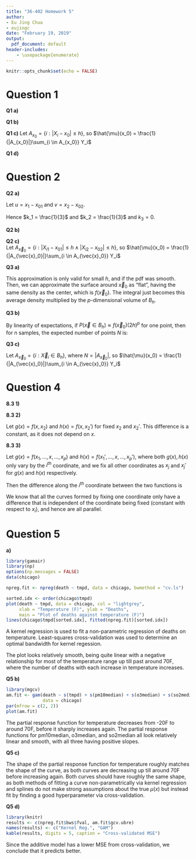 ```yaml
---
title: "36-402 Homework 5"
author:
- Eu Jing Chua
- eujingc
date: "February 19, 2019"
output:
  pdf_document: default
header-includes:
    - \usepackage{enumerate}
---
```


```r
knitr::opts_chunk$set(echo = FALSE)
```

\newcommand{\est}[1]{\hat{#1}}
\newcommand{\betah}[1]{\est{\beta_{#1}}}
\newcommand{\avg}[1]{\overline{#1}}
\newcommand{\E}[1]{\mathbb{E} \left[ #1 \right]}
\newcommand{\Var}[1]{\text{Var} \left[ #1 \right]}
\newcommand{\Cov}[1]{\text{Cov} \left[ #1 \right]}
\newcommand{\X}{\mathbb{X}}
\newcommand{\sumTo}[1]{\sum^{#1}_{i=1}}
\newcommand{\sumjTo}[1]{\sum^{#1}_{j=1}}
\newcommand{\matr}[1]{\mathbf{#1}}
\newcommand{\txtsp}{\hspace{0.05in}}

# Question 1

**Q1 a)**

\begin{align}
\frac{1}{2h} \int_{x_0 - h}^{x_0 + h} (m + t(x - x_0) + c(x - x_0)^2) dx
    &= \frac{1}{2h} \int_{-h}^{h} (m + tu + cu^2) du, \txtsp u = x - x_0 \\
    &= \frac{1}{2h} \left[ mu + \frac{t}{2}u^2 + \frac{c}{3}u^3 \right]_{-h}^{h} \\
    &= \frac{1}{2h} (2mh + \frac{2}{3}ch^3) \\
    &= m + \frac{1}{3}ch^2 \\
    &\implies k = \frac{1}{3}
\end{align}

**Q1 b)**

\begin{align}
\E{m(X)} &= \int_{x_0 - h}^{x_0 + h} m(x) \frac{1}{2h} dx \\
    &= \frac{1}{2h} \int_{x_0 - h}^{x_0 + h} m(x) dx \\
    &\approx \frac{1}{2h} \int_{x_0 - h}^{x_0 + h} m(x_0) + m'(x_0) (x - x_0) + \frac{1}{2} m''(x_0)(x - x_0)^2 dx \\
    &= m(x_0) + \frac{m''(x_0)}{3} h^2
\end{align}

**Q1 c)**
Let $A_{x_0} = \{ i: |X_i - x_0| \le h \}$, so $\est{\mu}(x_0) = \frac{1}{|A_{x_0}|}\sum_{i \in A_{x_0}} Y_i$
\begin{align}
    \E{\est{\mu}(x_0)} &= \E{\frac{1}{|A_{x_0}|}\sum_{i \in A_{x_0}} Y_i} \\
        &= \E{\frac{1}{|A_{x_0}|}\sum_{i \in A_{x_0}} \mu(X_i) + \epsilon_i} \\
        &= \frac{1}{|A_{x_0}|}\sum_{i \in A_{x_0}} \E{\mu(X_i)} + \E{\epsilon_i} \\
        &= \E{\mu(X) \mid |X - x_0| \le h} + \E{\epsilon \mid |X - x_0| \le h} \\
        &\approx \mu(x_0) + \frac{\mu''(x_0)}{3} h^2 + 0 \\
        &= \mu(x_0) + O(h^2) \\
    \text{Bias}[\est{\mu}(x_0)] &= \E{\est{\mu}(x_0)} - \mu(x_0) \\
        &\approx O(h^2)
\end{align}

**Q1 d)**
\begin{align}
\E{m(X)} &= \int_{x_0 - h}^{x_0 + h} m(x) f(x) dx \\
    &\approx \int_{x_0 - h}^{x_0 + h} \left( m(x_0) + m'(x_0)(x - x_0) + \frac{1}{2} m''(x_0)(x - x_0)^2 \right) \left(f(x_0) + f'(x_0)(x - x_0) + \frac{1}{2} f''(x_0)(x - x_0)^2 \right) dx \\
    &\approx \int_{x_0 - h}^{x_0 + h} \left( m(x_0) f(x_0) + \left(\frac{1}{2} m(x_0)f''(x_0) + m'(x_0)f'(x_0) + \frac{1}{2} m''(x_0) f(x_0) \right) (x - x_0)^2 \right) dx \\
    &= 2h m(x_0) f(x_0) + \frac{m(x_0)f''(x_0) + 2 m'(x_0)f'(x_0) + m''(x_0) f(x_0)}{3} h^3 \\
    &\text{Let $B$ be the event that $|X - x_0| \le h$} \\
&f(x \mid B) \approx \frac{f(x)}{2h f(x_0)} \\
&f'(x \mid B) \approx \frac{f'(x)}{2h f(x_0)} \\
&f''(x \mid B) \approx \frac{f''(x)}{2h f(x_0)} \\
\E{\est{\mu}(x_0)} &= \E{\mu(X) \mid B} \txtsp \text{as shown in c)} \\
    &= 2h \mu(x_0) f(x_0 \mid B) + \frac{\mu(x_0)f''(x_0 \mid B) + 2 \mu'(x_0)f'(x_0 \mid B) + \mu''(x_0) f(x_0 \mid B)}{3} h^3 \\
    &\approx \mu(x_0) + \frac{\mu(x_0) f''(x_0) + 2 \mu'(x_0) f'(x_0) + \mu''(x_0) f(x_0)}{6 f(x_0)} h^2 \\
    &= \mu(x_0) + O(h^2) \\
\text{Bias}[\est{\mu}(x_0)] &= \E{\est{\mu}(x_0)} - \mu(x_0) \\
        &\approx O(h^2)
\end{align}

# Question 2

**Q2 a)**

Let $u = x_1 - x_{01}$ and $v = x_2 - x_{02}$.
\begin{align}
&\frac{1}{(2h)^2} \int_{B_h} u(\vec{x}) d\vec{x} \\
&= \frac{1}{(2h)^2} \int_{x_{01} - h}^{x_{01} + h} \int_{x_{02} - h}^{x_{02} + h} u(\vec{x}) d\vec{x} \\
&= \frac{1}{(2h)^2} \int_{-h}^{h} \int_{-h}^{h} (m + t_1 u + t_2 v + c_1 u^2 + c_2 v^2 + c_3 u v) du dv \\
&= \frac{1}{(2h)^2} \int_{-h}^{h} (2h m + 2h t_2 v + \frac{2 c_1}{3} h^3 + 2h c_2 v^2) dv \\
&= \frac{1}{2h} \int_{-h}^{h} (m + t_2 v + \frac{c_1}{3} h^2 + c_2 v^2) dv \\
&= \frac{1}{2h} (2h m + \frac{2 c_1}{3} h^3 + \frac{2 c_2}{3} h^3) \\
&= m + \left( \frac{c_1}{3} + \frac{c_2}{3} \right) h^2
\end{align}

Hence $k_1 = \frac{1}{3}$ and $k_2 = \frac{1}{3}$ and $k_3 = 0$.

**Q2 b)**

\begin{align}
    m(\vec{x}) &\approx m(\vec{x_0}) + (x_1 - x_{01}) m_{x_1}(\vec{x_0}) + (x_2 - x_{02}) m_{x_2}(\vec{x_0}) + \frac{1}{2}\left( (x_1 - x_{01})^2 m_{x_1 x_1}(\vec{x_0}) + (x_2 - x_{02})^2 m_{x_2 x_2}(\vec{x_0}) \right) \\
     &+ (x_1 - x_{01})(x_2 - x_{02}) m_{x_1 x_2}(\vec{x_0}) \\
    \E{m(\vec{X})} &= \int_{B_h} m(\vec{x}) f(\vec{x}) d\vec{x} \\
        &= \frac{1}{(2h)^2} \int_{B_h} m(\vec{x}) d\vec{x} \\
        &\approx m(\vec{x_0}) + \frac{1}{3} \left( \frac{m_{x_1 x_1}(\vec{x_0})}{2} + \frac{m_{x_2 x_2}(\vec{x_0})}{2} \right) h^2 \\
        &= m(\vec{x_0}) + O(h^2)
\end{align}

**Q2 c)**\
Let $A_{\vec{x}_0} = \{ i: |X_{i1} - x_{01}| \le h \land |X_{i2} - x_{02}| \le h \}$, so $\est{\mu}(x_0) = \frac{1}{|A_{\vec{x}_0}|}\sum_{i \in A_{\vec{x}_0}} Y_i$
\begin{align}
\E{\est{\mu}(\vec{x_0})} &= \E{\frac{1}{|A_{\vec{x}_0}|}\sum_{i \in A_{\vec{x}_0}} Y_i} \\
    &= \E{\frac{1}{|A_{\vec{x}_0}|}\sum_{i \in A_{\vec{x}_0}} \mu(\vec{X}_i) + \epsilon_i} \\
    &= \frac{1}{|A_{\vec{x}_0}|}\sum_{i \in A_{\vec{x}_0}} \E{\mu(\vec{X}_i)} + \E{\epsilon_i} \\
    &= \E{\mu(\vec{X}) \mid |X_{1} - x_{01}| \le h \land |X_{2} - x_{02}| \le h} + \E{\epsilon \mid |X_{1} - x_{01}| \le h \land |X_{2} - x_{02}| \le h} \\
    &\approx \mu(\vec{x}_0) + O(h^2) \\
\text{Bias}[\est{\mu}(\vec{x}_0)] &= \E{\est{\mu}(\vec{x}_0)} - \mu(\vec{x}_0) \\
        &\approx O(h^2)
\end{align}

**Q3 a)**

\begin{align}
P(\vec{X} \in B_h) &= \int_{B_h} f(\vec{x}) d\vec{x} \\
    &\approx \int_{B_h} f(\vec{x}_0) d\vec{x} \\
    &= f(\vec{x}_0)(2h)^p
\end{align}

This approximation is only valid for small $h$, and if the pdf was smooth. Then, we can approximate the surface around $\vec{x}_0$ as "flat", having the same density as the center, which is $f(\vec{x}_0)$. The integral just becomes this average density multiplied by the $p$-dimensional volume of $B_h$.

**Q3 b)**

By linearity of expectations, if $P(\vec{x} \in B_h) \approx f(\vec{x}_0)(2h)^p$ for one point, then for n samples, the expected number of points $N$ is:

\begin{align}
N &= \sum_{i = 1}^n N_i \\
\E{N_i} &= 1 \times P(\vec{X}_i \in B_h) + 0 \times (1 - P(\vec{X}_i \in B_h)) = P(\vec{X}_i \in B_h) \\
\E{N} &= \sum_{i = 1}^n \E{N_i} \\
    &\approx n f(\vec{x}_0)(2h)^p
\end{align}

**Q3 c)**

Let $A_{\vec{x}_0} = \{ i: \vec{X}_i \in B_h \}$, where $N = |A_{\vec{x}_0}|$, so $\est{\mu}(x_0) = \frac{1}{|A_{\vec{x}_0}|}\sum_{i \in A_{\vec{x}_0}} Y_i$
\begin{align}
\Var{\est{\mu}(\vec{x}_0)} &= \frac{1}{N^2} \Var{\sum_{i \in A_{\vec{x}_0}} \mu(\vec{x}_i) + \epsilon_i} \\
    &= \frac{1}{N^2} \sum_{i \in A_{\vec{x}_0}} \Var{\epsilon_i} \\
    &= \frac{\sigma^2}{N}, \txtsp \text{assuming that for all $i$, $\Var{\epsilon_i} = \sigma^2$} \\
    &\approx \frac{\sigma^2}{n f(\vec{x}_0)(2h)^p} \\
    &= O(n^{-1}h^{-p})
\end{align}

# Question 4

**8.3 1)**

\begin{align}
f(x_1, x_2, \hdots, x_i, \hdots, x_p) - f(x_1, x_2, \hdots, x_i + c, \hdots, x_p) &= \left( a + f_i(x_i) + \sum_{j \ne i}^p f_j(x_j) \right) - \left( a + f_i(x_i + c) + \sum_{j \ne i}^p f_j(x_j) \right) \\
    &= f_i(x_i) - f_i(x_i + c)
\end{align}

**8.3 2)**

Let $g(x) = f(x, x_2)$ and $h(x) = f(x, x_2')$ for fixed $x_2$ and $x_2'$.
\begin{align}
g(x) - h(x) &= \left(a + f_1(x) + f_2(x_2) \right) - \left(a + f_1(x) + f_2(x_2') \right) \\
    &= f_2(x_2) - f_2(x_2')
\end{align}
This difference is a constant, as it does not depend on $x$.

**8.3 3)**

Let $g(x) = f(x_1, \hdots, x, \hdots, x_p)$ and $h(x) = f(x_1', \hdots, x, \hdots, x_p')$, where both $g(x), h(x)$ only vary by the $i^{th}$ coordinate, and we fix all other coordinates as $x_j$ and $x_j'$ for $g(x)$ and $h(x)$ respectively.

Then the difference along the $i^{th}$ coordinate between the two functions is
\begin{align}
g(x) - h(x) &= \left(a + f_i(x) + \sum_{j \ne i}^p f_j(x_j) \right) - \left(a + f_i(x) + \sum_{j \ne i}^p f_j(x_j') \right) \\
    &= \sum_{j \ne i}^p f_j(x_j) - f_j(x_j')
\end{align}

We know that all the curves formed by fixing one coordinate only have a difference that is independent of the coordinate being fixed (constant with respect to $x_i$), and hence are all parallel.

# Question 5

**a)**

```r
library(gamair)
library(np)
options(np.messages = FALSE)
data(chicago)
```

```r
npreg.fit <- npreg(death ~ tmpd, data = chicago, bwmethod = "cv.ls")
```
```r
sorted.idx <- order(chicago$tmpd)
plot(death ~ tmpd, data = chicago, col = "lightgrey",
     xlab = "Temperature (F)", ylab = "Deaths",
     main = "Plot of deaths against temperature (F)")
lines(chicago$tmpd[sorted.idx], fitted(npreg.fit)[sorted.idx])
```

A kernel regression is used to fit a non-parametric regression of deaths on temperature. Least-squares cross-validation was used to determine an optimal bandwidth for kernel regession.

The plot looks relatively smooth, being quite linear with a negative relationship for most of the temperature range up till past around 70F, where the number of deaths with each increase in temperature increases.


**Q5 b)**

```r
library(mgcv)
am.fit <- gam(death ~ s(tmpd) + s(pm10median) + s(o3median) + s(so2median),
              data = chicago)
par(mfrow = c(2, 2))
plot(am.fit)
```
The partial response function for temperature decreases from -20F to around 70F, before it sharply increases again. The partial response functions for pm10median, o3median, and so2median all look relatively linear and smooth, with all three having positive slopes.

**Q5 c)**

The shape of the partial response function for temperature roughly matches the shape of the curve, as both curves are decreasing up till around 70F before increasing again. Both curves should have roughly the same shape, as both methods of fitting a curve non-parametrically via kernel regression and splines do not make strong assumptions about the true $\mu(x)$ but instead fit by finding a good hyperparameter via cross-validation.

**Q5 d)**

```r
library(knitr)
results <- c(npreg.fit$bws$fval, am.fit$gcv.ubre)
names(results) <- c("Kernel Reg.", "GAM")
kable(results, digits = 5, caption = "Cross-validated MSE")
```

Since the additive model has a lower MSE from cross-validation, we conclude that it predicts better.
